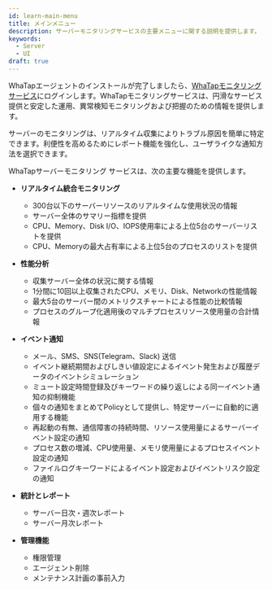 ```yaml
---
id: learn-main-menu
title: メインメニュー
description: サーバーモニタリングサービスの主要メニューに関する説明を提供します。
keywords:
  - Server
  - UI
draft: true
---
```


WhaTapエージェントのインストールが完了しましたら、[WhaTapモニタリングサービス](https://service.whatap.io)にログインします。WhaTapモニタリングサービスは、円滑なサービス提供と安定した運用、異常検知モニタリングおよび把握のための情報を提供します。

サーバーのモニタリングは、リアルタイム収集によりトラブル原因を簡単に特定できます。利便性を高めるためにレポート機能を強化し、ユーザライクな通知方法を選択できます。

WhaTapサーバーモニタリング サービスは、次の主要な機能を提供します。

- **リアルタイム統合モニタリング**

  - 300台以下のサーバーリソースのリアルタイムな使用状況の情報
  - サーバー全体のサマリー指標を提供
  - CPU、Memory、Disk I/O、IOPS使用率による上位5台のサーバーリストを提供
  - CPU、Memoryの最大占有率による上位5台のプロセスのリストを提供

- **性能分析**

  - 収集サーバー全体の状況に関する情報
  - 1分間に10回以上収集されたCPU、メモリ、Disk、Networkの性能情報
  - 最大5台のサーバー間のメトリクスチャートによる性能の比較情報
  - プロセスのグループ化適用後のマルチプロセスリソース使用量の合計情報

- **イベント通知**

  - メール、SMS、SNS(Telegram、Slack) 送信
  - イベント継続期間およびしきい値設定によるイベント発生および履歴データのイベントシミュレーション
  - ミュート設定時間登録及びキーワードの繰り返しによる同一イベント通知の抑制機能
  - 個々の通知をまとめてPolicyとして提供し、特定サーバーに自動的に適用する機能
  - 再起動の有無、通信障害の持続時間、リソース使用量によるサーバーイベント設定の通知
  - プロセス数の増減、CPU使用量、メモリ使用量によるプロセスイベント設定の通知
  - ファイルログキーワードによるイベント設定およびイベントリスク設定の通知

- **統計とレポート**

  - サーバー日次・週次レポート
  - サーバー月次レポート

- **管理機能**

  - 権限管理
  - エージェント削除
  - メンテナンス計画の事前入力  
